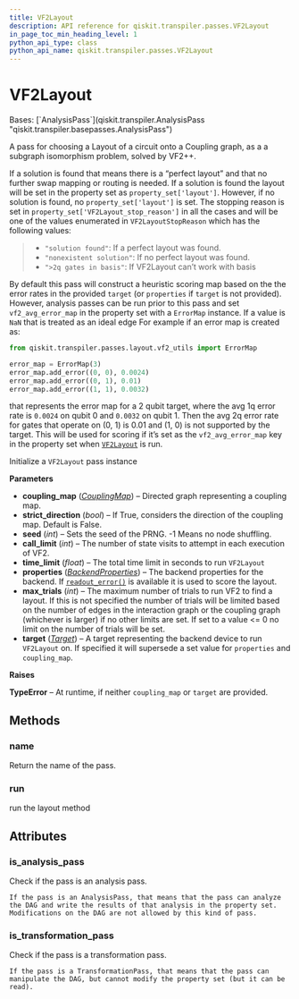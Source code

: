 ```yaml
---
title: VF2Layout
description: API reference for qiskit.transpiler.passes.VF2Layout
in_page_toc_min_heading_level: 1
python_api_type: class
python_api_name: qiskit.transpiler.passes.VF2Layout
---
```


# VF2Layout

<Class id="qiskit.transpiler.passes.VF2Layout" isDedicatedPage={true} github="https://github.com/qiskit/qiskit/tree/stable/0.24/qiskit/transpiler/passes/layout/vf2_layout.py" signature="VF2Layout(*args, **kwargs)">
  Bases: [`AnalysisPass`](qiskit.transpiler.AnalysisPass "qiskit.transpiler.basepasses.AnalysisPass")

  A pass for choosing a Layout of a circuit onto a Coupling graph, as a a subgraph isomorphism problem, solved by VF2++.

  If a solution is found that means there is a “perfect layout” and that no further swap mapping or routing is needed. If a solution is found the layout will be set in the property set as `property_set['layout']`. However, if no solution is found, no `property_set['layout']` is set. The stopping reason is set in `property_set['VF2Layout_stop_reason']` in all the cases and will be one of the values enumerated in `VF2LayoutStopReason` which has the following values:

  > *   `"solution found"`: If a perfect layout was found.
  > *   `"nonexistent solution"`: If no perfect layout was found.
  > *   `">2q gates in basis"`: If VF2Layout can’t work with basis

  By default this pass will construct a heuristic scoring map based on the the error rates in the provided `target` (or `properties` if `target` is not provided). However, analysis passes can be run prior to this pass and set `vf2_avg_error_map` in the property set with a `ErrorMap` instance. If a value is `NaN` that is treated as an ideal edge For example if an error map is created as:

  ```python
  from qiskit.transpiler.passes.layout.vf2_utils import ErrorMap

  error_map = ErrorMap(3)
  error_map.add_error((0, 0), 0.0024)
  error_map.add_error((0, 1), 0.01)
  error_map.add_error((1, 1), 0.0032)
  ```

  that represents the error map for a 2 qubit target, where the avg 1q error rate is `0.0024` on qubit 0 and `0.0032` on qubit 1. Then the avg 2q error rate for gates that operate on (0, 1) is 0.01 and (1, 0) is not supported by the target. This will be used for scoring if it’s set as the `vf2_avg_error_map` key in the property set when [`VF2Layout`](#qiskit.transpiler.passes.VF2Layout "qiskit.transpiler.passes.VF2Layout") is run.

  Initialize a `VF2Layout` pass instance

  **Parameters**

  *   **coupling\_map** ([*CouplingMap*](qiskit.transpiler.CouplingMap "qiskit.transpiler.CouplingMap")) – Directed graph representing a coupling map.
  *   **strict\_direction** (*bool*) – If True, considers the direction of the coupling map. Default is False.
  *   **seed** (*int*) – Sets the seed of the PRNG. -1 Means no node shuffling.
  *   **call\_limit** (*int*) – The number of state visits to attempt in each execution of VF2.
  *   **time\_limit** (*float*) – The total time limit in seconds to run `VF2Layout`
  *   **properties** ([*BackendProperties*](qiskit.providers.models.BackendProperties "qiskit.providers.models.BackendProperties")) – The backend properties for the backend. If [`readout_error()`](qiskit.providers.models.BackendProperties#readout_error "qiskit.providers.models.BackendProperties.readout_error") is available it is used to score the layout.
  *   **max\_trials** (*int*) – The maximum number of trials to run VF2 to find a layout. If this is not specified the number of trials will be limited based on the number of edges in the interaction graph or the coupling graph (whichever is larger) if no other limits are set. If set to a value \<= 0 no limit on the number of trials will be set.
  *   **target** ([*Target*](qiskit.transpiler.Target "qiskit.transpiler.Target")) – A target representing the backend device to run `VF2Layout` on. If specified it will supersede a set value for `properties` and `coupling_map`.

  **Raises**

  **TypeError** – At runtime, if neither `coupling_map` or `target` are provided.

  ## Methods

  <span id="qiskit-transpiler-passes-vf2layout-name" />

  ### name

  <Function id="qiskit.transpiler.passes.VF2Layout.name" signature="VF2Layout.name()">
    Return the name of the pass.
  </Function>

  <span id="qiskit-transpiler-passes-vf2layout-run" />

  ### run

  <Function id="qiskit.transpiler.passes.VF2Layout.run" signature="VF2Layout.run(dag)">
    run the layout method
  </Function>

  ## Attributes

  ### is\_analysis\_pass

  <Attribute id="qiskit.transpiler.passes.VF2Layout.is_analysis_pass">
    Check if the pass is an analysis pass.

    If the pass is an AnalysisPass, that means that the pass can analyze the DAG and write the results of that analysis in the property set. Modifications on the DAG are not allowed by this kind of pass.
  </Attribute>

  ### is\_transformation\_pass

  <Attribute id="qiskit.transpiler.passes.VF2Layout.is_transformation_pass">
    Check if the pass is a transformation pass.

    If the pass is a TransformationPass, that means that the pass can manipulate the DAG, but cannot modify the property set (but it can be read).
  </Attribute>
</Class>

